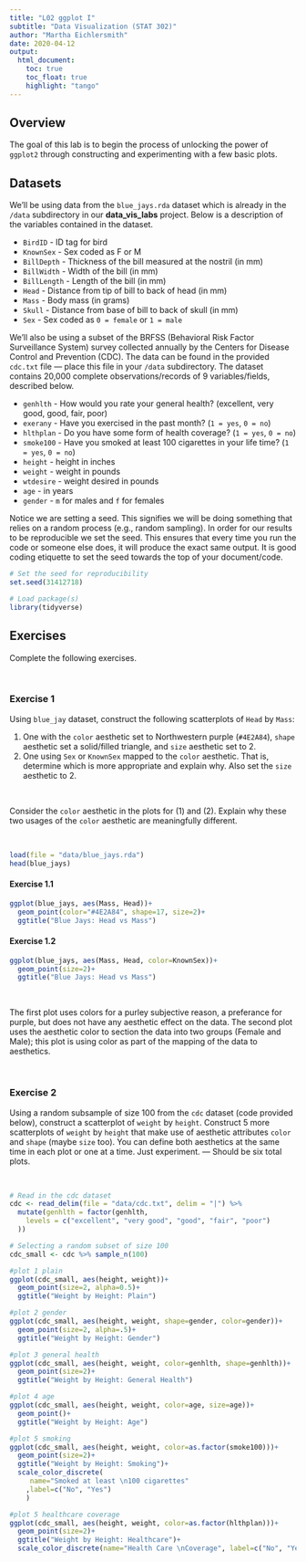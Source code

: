```yaml
---
title: "L02 ggplot I"
subtitle: "Data Visualization (STAT 302)"
author: "Martha Eichlersmith"
date: 2020-04-12
output:
  html_document:
    toc: true
    toc_float: true
    highlight: "tango"
---
```



## Overview

The goal of this lab is to begin the process of unlocking the power of `ggplot2` through constructing and experimenting with a few basic plots.

## Datasets

We'll be using data from the `blue_jays.rda` dataset which is already in the `/data` subdirectory in our **data_vis_labs** project. Below is a description of the variables contained in the dataset.

* `BirdID` - ID tag for bird
* `KnownSex` - Sex coded as F or M
* `BillDepth` - Thickness of the bill measured at the nostril (in mm)
* `BillWidth` - Width of the bill (in mm)
* `BillLength` - Length of the bill (in mm)
* `Head` - Distance from tip of bill to back of head (in mm)
* `Mass` - Body mass (in grams)
* `Skull` - Distance from base of bill to back of skull (in mm)
* `Sex` - Sex coded as `0 = female` or `1 = male`

We'll also be using a subset of the BRFSS (Behavioral Risk Factor Surveillance System) survey collected annually by the Centers for Disease Control and Prevention (CDC). The data can be found in the provided `cdc.txt` file --- place this file in your `/data` subdirectory. The dataset contains 20,000 complete observations/records of 9 variables/fields, described below.

* `genhlth` - How would you rate your general health? (excellent, very good, good, fair, poor)
* `exerany` - Have you exercised in the past month? (`1 = yes`, `0 = no`) 
* `hlthplan` - Do you have some form of health coverage? (`1 = yes`, `0 = no`) 
* `smoke100` - Have you smoked at least 100 cigarettes in your life time? (`1 = yes`, `0 = no`) 
* `height` -  height in inches
* `weight` - weight in pounds
* `wtdesire` - weight desired in pounds
* `age` - in years
* `gender` - `m` for males and `f` for females



Notice we are setting a seed. This signifies we will be doing something that relies on a random process (e.g., random sampling). In order for our results to be reproducible we set the seed. This ensures that every time you run the code or someone else does, it will produce the exact same output. It is good coding etiquette to set the seed towards the top of your document/code.

```r
# Set the seed for reproducibility
set.seed(31412718)
```

```r
# Load package(s)
library(tidyverse)
```

## Exercises

Complete the following exercises.

<br>

### Exercise 1

Using `blue_jay` dataset, construct the following scatterplots of `Head` by `Mass`:

1. One with the `color` aesthetic set to Northwestern purple (`#4E2A84`), `shape` aesthetic set a solid/filled triangle, and `size` aesthetic set to 2.
2. One using `Sex` or `KnownSex` mapped to the `color` aesthetic. That is, determine which is more appropriate and explain why. Also set the `size` aesthetic to 2.

<br>

Consider the `color` aesthetic in the plots for (1) and (2). Explain why these two usages of the `color` aesthetic are meaningfully different. 

<br>

```r
load(file = "data/blue_jays.rda")
head(blue_jays)
```

#### Exercise 1.1 
```r
ggplot(blue_jays, aes(Mass, Head))+
  geom_point(color="#4E2A84", shape=17, size=2)+
  ggtitle("Blue Jays: Head vs Mass")
```

#### Exercise 1.2 
```r
ggplot(blue_jays, aes(Mass, Head, color=KnownSex))+
  geom_point(size=2)+
  ggtitle("Blue Jays: Head vs Mass")
```

<br> 

The first plot uses colors for a purley subjective reason, a preferance for purple, but does not have any aesthetic effect on the data.  The second plot uses the aesthetic color to section the data into two groups (Female and Male); this plot is using color as part of the mapping of the data to aesthetics.  

<br> 

### Exercise 2

Using a random subsample of size 100 from the `cdc` dataset (code provided below), construct a scatterplot of `weight` by `height`. Construct 5 more scatterplots of `weight` by `height` that make use of aesthetic attributes `color` and `shape` (maybe `size` too). You can define both aesthetics at the same time in each plot or one at a time. Just experiment. --- Should be six total plots.

<br>

```r
# Read in the cdc dataset
cdc <- read_delim(file = "data/cdc.txt", delim = "|") %>%
  mutate(genhlth = factor(genhlth,
    levels = c("excellent", "very good", "good", "fair", "poor")
  ))

# Selecting a random subset of size 100
cdc_small <- cdc %>% sample_n(100)
```

```r
#plot 1 plain
ggplot(cdc_small, aes(height, weight))+
  geom_point(size=2, alpha=0.5)+
  ggtitle("Weight by Height: Plain")

#plot 2 gender
ggplot(cdc_small, aes(height, weight, shape=gender, color=gender))+
  geom_point(size=2, alpha=.5)+
  ggtitle("Weight by Height: Gender")

#plot 3 general health
ggplot(cdc_small, aes(height, weight, color=genhlth, shape=genhlth))+
  geom_point(size=2)+
  ggtitle("Weight by Height: General Health")

#plot 4 age
ggplot(cdc_small, aes(height, weight, color=age, size=age))+
  geom_point()+
  ggtitle("Weight by Height: Age")

#plot 5 smoking
ggplot(cdc_small, aes(height, weight, color=as.factor(smoke100)))+
  geom_point(size=2)+
  ggtitle("Weight by Height: Smoking")+
  scale_color_discrete(
     name="Smoked at least \n100 cigarettes"
    ,label=c("No", "Yes")
    )

#plot 5 healthcare coverage
ggplot(cdc_small, aes(height, weight, color=as.factor(hlthplan)))+
  geom_point(size=2)+
  ggtitle("Weight by Height: Healthcare")+
  scale_color_discrete(name="Health Care \nCoverage", label=c("No", "Yes"))
```

